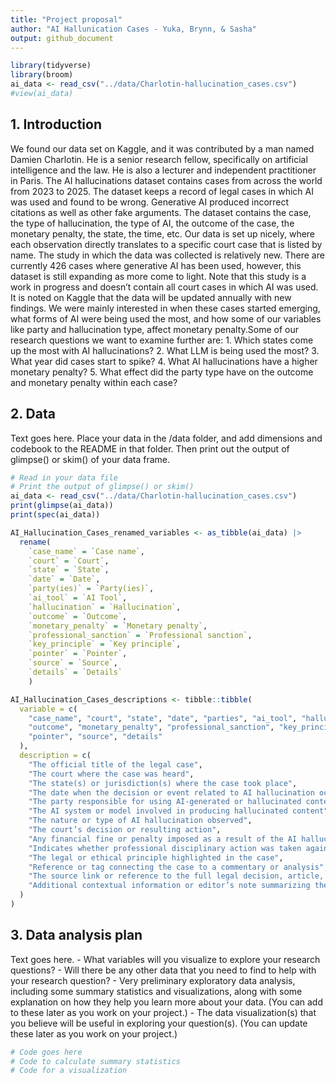 ```yaml
---
title: "Project proposal"
author: "AI Hallunication Cases - Yuka, Brynn, & Sasha"
output: github_document
---
```


```r
library(tidyverse)
library(broom)
ai_data <- read_csv("../data/Charlotin-hallucination_cases.csv")
#view(ai_data)
```

## 1. Introduction

We found our data set on Kaggle, and it was contributed by a man named Damien Charlotin. He is a senior research fellow, specifically on artificial intelligence and the law. He is also a lecturer and independent practitioner in Paris. The AI hallucinations dataset contains cases from across the world from 2023 to 2025. The dataset keeps a record of legal cases in which AI was used and found to be wrong. Generative AI produced incorrect citations as well as other fake arguments. The dataset contains the case, the type of hallucination, the type of AI, the outcome of the case, the monetary penalty, the state, the time, etc. Our data is set up nicely, where each observation directly translates to a specific court case that is listed by name. The study in which the data was collected is relatively new. There are currently 426 cases where generative AI has been used, however, this dataset is still expanding as more come to light. Note that this study is a work in progress and doesn’t contain all court cases in which AI was used. It is noted on Kaggle that the data will be updated annually with new findings. We were mainly interested in when these cases started emerging, what forms of AI were being used the most, and how some of our variables like party and hallucination type, affect monetary penalty.Some of our research questions we want to examine further are:
1. Which states come up the most with AI hallucinations?
2. What LLM is being used the most?
3. What year did cases start to spike? 
4. What AI hallucinations have a higher monetary penalty?
5. What effect did the party type have on the outcome and monetary penalty within each case?


## 2. Data

Text goes here. Place your data in the /data folder, and add dimensions and codebook to the README in that folder. Then print out the output of glimpse() or skim() of your data frame.

```r
# Read in your data file
# Print the output of glimpse() or skim()
ai_data <- read_csv("../data/Charlotin-hallucination_cases.csv")
print(glimpse(ai_data))
print(spec(ai_data))

```

```r
AI_Hallucination_Cases_renamed_variables <- as_tibble(ai_data) |>
  rename(
    `case_name` = `Case name`,
    `court` = `Court`,
    `state` = `State`,
    `date` = `Date`,
    `party(ies)` = `Party(ies)`,
    `ai_tool` = `AI Tool`,
    `hallucination` = `Hallucination`,
    `outcome` = `Outcome`,
    `monetary_penalty` = `Monetary penalty`,
    `professional_sanction` = `Professional sanction`,
    `key_principle` = `Key principle`,
    `pointer` = `Pointer`,
    `source` = `Source`,
    `details` = `Details`
    )
```

```r
AI_Hallucination_Cases_descriptions <- tibble::tibble(
  variable = c(
    "case_name", "court", "state", "date", "parties", "ai_tool", "hallucination",
    "outcome", "monetary_penalty", "professional_sanction", "key_principle",
    "pointer", "source", "details"
  ),
  description = c(
    "The official title of the legal case",
    "The court where the case was heard",
    "The state(s) or jurisdiction(s) where the case took place",
    "The date when the decision or event related to AI hallucination occurred",
    "The party responsible for using AI-generated or hallucinated content",
    "The AI system or model involved in producing hallucinated content",
    "The nature or type of AI hallucination observed",
    "The court’s decision or resulting action",
    "Any financial fine or penalty imposed as a result of the AI hallucination",
    "Indicates whether professional disciplinary action was taken against the party",
    "The legal or ethical principle highlighted in the case",
    "Reference or tag connecting the case to a commentary or analysis",
    "The source link or reference to the full legal decision, article, or document",
    "Additional contextual information or editor’s note summarizing the case background"
  )
)

```


## 3. Data analysis plan

Text goes here.
- What variables will you visualize to explore your research questions?
- Will there be any other data that you need to find to help with your research question?
- Very preliminary exploratory data analysis, including some summary statistics and visualizations, along with some explanation on how they help you learn more about your data. (You can add to these later as you work on your project.)
- The data visualization(s) that you believe will be useful in exploring your question(s). (You can update these later as you work on your project.)


```r
# Code goes here
# Code to calculate summary statistics
# Code for a visualization
```
